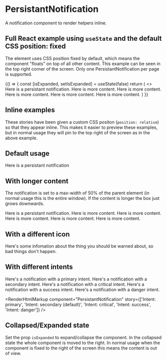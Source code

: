 
<Meta title="PersistantNotification" component={PersistantNotification} />

# PersistantNotification

A notification component to render helpers inline.

<ArgsTable of={PersistantNotification} />

## Full React example using `useState` and the default CSS position: fixed

The element uses CSS position fixed by default, which means the component "floats" on top of all other content. This example can be seen in the top right corner of the screen. Only one PersistantNotification per page is supported.

<Canvas>
  <Story name="Full React example (fixed position)">
    {() => {
      const [isExpanded, setIsExpanded] = useState(false)
      return (
        <>
          <PersistantNotification isExpanded={isExpanded} onExpansionToggle={setIsExpanded}>
            Here is a persistant notification. Here is more content. Here is more content. Here is more content. Here is
            more content. Here is more content.
          </PersistantNotification>
        </>
      )
    }}
  </Story>
</Canvas>

## Inline examples

These stories have been given a custom CSS positon (`position: relative`) so that they appear inline. This makes it easier to preview these examples, but in normal usage they will pin to the top right of the screen as in the above example.

## Default usage

<Canvas>
  <Story name="Default Usage">
    <PersistantNotification isExpanded={true} style={{ position: 'relative' }}>
      Here is a persistant notification
    </PersistantNotification>
  </Story>
</Canvas>

<RenderHtmlMarkup component="PersistantNotification" story="Default Usage" />

## With longer content

The notification is set to a max-width of 50% of the parent element (in normal usage this is the entire window). If the content is longer the box just grows downwards.

<Canvas>
  <Story name="Long text">
    <PersistantNotification isExpanded={true} style={{ position: 'relative' }}>
      Here is a persistant notification. Here is more content. Here is more content. Here is more content. Here is more
      content. Here is more content.
    </PersistantNotification>
  </Story>
</Canvas>

<RenderHtmlMarkup component="PersistantNotification" story="Long text" />

## With a different icon

<Canvas>
  <Story name="With a different icon">
    <PersistantNotification isExpanded={true} icon="warning" style={{ position: 'relative' }}>
      Here's some infomation about the thing you should be warned about, so bad things don't happen.
    </PersistantNotification>
  </Story>
</Canvas>

<RenderHtmlMarkup component="PersistantNotification" story="With a different icon" />

## With different intents

<Canvas>
  <Story name="Intent: primary">
    <PersistantNotification isExpanded={true} intent="primary" style={{ position: 'relative' }}>
      Here's a notification with a primary intent.
    </PersistantNotification>
  </Story>
  <Story name="Intent: secondary (default)">
    <PersistantNotification isExpanded={true} intent="secondary" style={{ position: 'relative' }}>
      Here's a notification with a secondary intent.
    </PersistantNotification>
  </Story>
  <Story name="Intent: critical">
    <PersistantNotification isExpanded={true} intent="critical" style={{ position: 'relative' }}>
      Here's a notification with a critical intent.
    </PersistantNotification>
  </Story>
  <Story name="Intent: success">
    <PersistantNotification isExpanded={true} intent="success" style={{ position: 'relative' }}>
      Here's a notification with a success intent.
    </PersistantNotification>
  </Story>
  <Story name="Intent: danger">
    <PersistantNotification isExpanded={true} intent="danger" style={{ position: 'relative' }}>
      Here's a notification with a danger intent.
    </PersistantNotification>
  </Story>
</Canvas>

<RenderHtmlMarkup
  component="PersistantNotification"
  story={['Intent: primary', 'Intent: secondary (default)', 'Intent: critical', 'Intent: success', 'Intent: danger']}
/>

## Collapsed/Expanded state

Set the prop `isExpanded` to expand/collapse the component. In the collapsed state the whole component is moved to the right. In normal usage when the component is fixed to the right of the screen this means the content is out of view.
